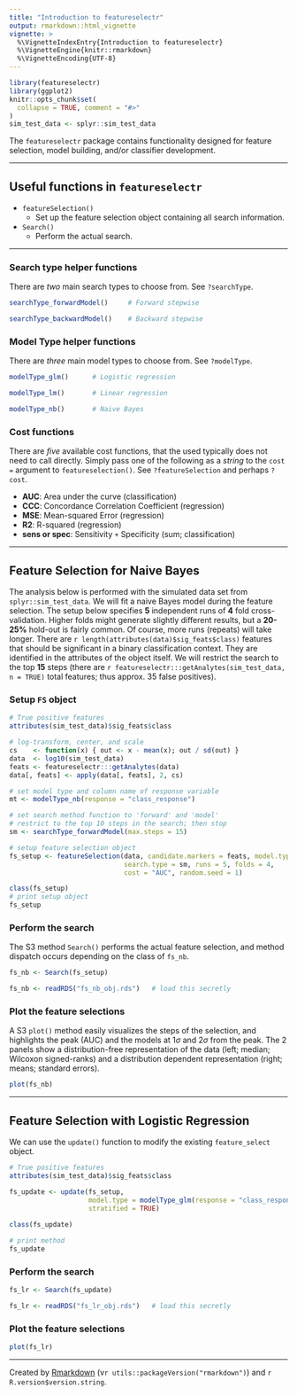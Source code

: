 ```yaml
---
title: "Introduction to featureselectr"
output: rmarkdown::html_vignette
vignette: >
  %\VignetteIndexEntry{Introduction to featureselectr}
  %\VignetteEngine{knitr::rmarkdown}
  %\VignetteEncoding{UTF-8}
---
```


```r
library(featureselectr)
library(ggplot2)
knitr::opts_chunk$set(
  collapse = TRUE, comment = "#>"
)
sim_test_data <- splyr::sim_test_data
```


The `featureselectr` package contains functionality designed for feature 
selection, model building, and/or classifier development.


--------------


## Useful functions in `featureselectr`

* `featureSelection()`
  + Set up the feature selection object containing all search information.
* `Search()`
  + Perform the actual search.


----------------------


### Search type helper functions
There are _two_ main search types to choose from. See `?searchType`.

```r
searchType_forwardModel()     # Forward stepwise

searchType_backwardModel()    # Backward stepwise
```

### Model Type helper functions

There are _three_ main model types to choose from. See `?modelType`.

```r
modelType_glm()      # Logistic regression

modelType_lm()       # Linear regression

modelType_nb()       # Naive Bayes
```

### Cost functions

There are _five_ available cost functions, that the used typically does not
need to call directly. Simply pass one of the following as a _string_ to 
the `cost =` argument to `featureselection()`.
See `?featureSelection` and perhaps `?cost`.

* **AUC**: Area under the curve (classification)
* **CCC**: Concordance Correlation Coefficient (regression)
* **MSE**: Mean-squared Error (regression)
* **R2**: R-squared (regression)
* **sens or spec**: Sensitivity `+` Specificity (sum; classification)



-----------------


## Feature Selection for Naive Bayes

The analysis below is performed with the simulated data set from
`splyr::sim_test_data`. We will fit a naive Bayes model during the
feature selection. The setup below specifies **5** independent runs 
of **4** fold cross-validation.
Higher folds might generate slightly different results, but a **20-25%**
hold-out is fairly common. Of course, more runs (repeats) will take longer.
There are `r length(attributes(data)$sig_feats$class)` features that should 
be significant in a binary classification context. They are identified in 
the attributes of the object itself. We will restrict the search to the 
top **15** steps (there are `r featureselectr:::getAnalytes(sim_test_data, n = TRUE)`
total features; thus approx. 35 false positives).

### Setup `FS` object

```r
# True positive features
attributes(sim_test_data)$sig_feats$class

# log-transform, center, and scale
cs    <- function(x) { out <- x - mean(x); out / sd(out) }
data  <- log10(sim_test_data)
feats <- featureselectr:::getAnalytes(data)
data[, feats] <- apply(data[, feats], 2, cs)

# set model type and column name of response variable
mt <- modelType_nb(response = "class_response")

# set search method function to 'forward' and 'model'
# restrict to the top 10 steps in the search; then stop
sm <- searchType_forwardModel(max.steps = 15)

# setup feature selection object
fs_setup <- featureSelection(data, candidate.markers = feats, model.type = mt,
                             search.type = sm, runs = 5, folds = 4,
                             cost = "AUC", random.seed = 1)

class(fs_setup)
# print setup object
fs_setup
```

### Perform the search

The S3 method `Search()` performs the actual feature selection,
and method dispatch occurs depending on the class of `fs_nb`.

```r
fs_nb <- Search(fs_setup)
```

```r
fs_nb <- readRDS("fs_nb_obj.rds")   # load this secretly
```

### Plot the feature selections

A S3 `plot()` method easily visualizes the steps of the selection, and highlights
the peak (AUC) and the models at 1$\sigma$ and 2$\sigma$ from the peak. The 
2 panels show a distribution-free representation of the data 
(left; median; Wilcoxon signed-ranks) and a distribution dependent
representation (right; means; standard errors).

```r
plot(fs_nb)
```


---------------


## Feature Selection with Logistic Regression

We can use the `update()` function to modify the existing `feature_select`
object.

```r
# True positive features
attributes(sim_test_data)$sig_feats$class

fs_update <- update(fs_setup,
                    model.type = modelType_glm(response = "class_response"),
                    stratified = TRUE)
                    
class(fs_update)

# print method
fs_update
```

### Perform the search

```r
fs_lr <- Search(fs_update)
```

```r
fs_lr <- readRDS("fs_lr_obj.rds")   # load this secretly
```

### Plot the feature selections

```r
plot(fs_lr)
```


---------------


Created by [Rmarkdown](https://github.com/rstudio/rmarkdown)
(v`r utils::packageVersion("rmarkdown")`) and `r R.version$version.string`.
